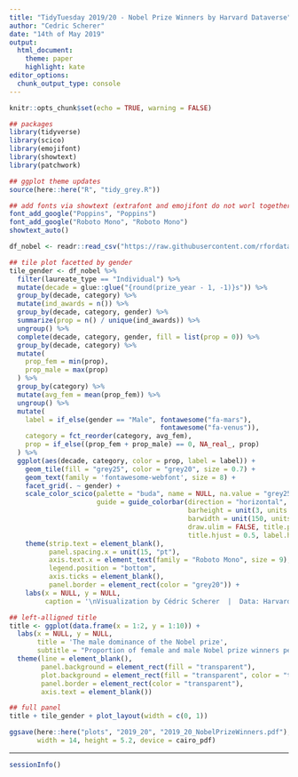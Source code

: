 ```yaml
---
title: "TidyTuesday 2019/20 - Nobel Prize Winners by Harvard Dataverse"
author: "Cedric Scherer"
date: "14th of May 2019"
output:
  html_document:
    theme: paper
    highlight: kate
editor_options: 
  chunk_output_type: console
---
```


```r
knitr::opts_chunk$set(echo = TRUE, warning = FALSE)
```

```r
## packages
library(tidyverse)
library(scico)
library(emojifont)
library(showtext)
library(patchwork)

## ggplot theme updates
source(here::here("R", "tidy_grey.R"))

## add fonts via showtext (extrafont and emojifont do not worl together)
font_add_google("Poppins", "Poppins")
font_add_google("Roboto Mono", "Roboto Mono")
showtext_auto()
```

```r
df_nobel <- readr::read_csv("https://raw.githubusercontent.com/rfordatascience/tidytuesday/master/data/2019/2019-05-14/nobel_winners.csv")
```

```r
## tile plot facetted by gender
tile_gender <- df_nobel %>% 
  filter(laureate_type == "Individual") %>% 
  mutate(decade = glue::glue("{round(prize_year - 1, -1)}s")) %>% 
  group_by(decade, category) %>% 
  mutate(ind_awards = n()) %>%
  group_by(decade, category, gender) %>% 
  summarize(prop = n() / unique(ind_awards)) %>%  
  ungroup() %>% 
  complete(decade, category, gender, fill = list(prop = 0)) %>% 
  group_by(decade, category) %>% 
  mutate(
    prop_fem = min(prop),
    prop_male = max(prop)
  ) %>% 
  group_by(category) %>% 
  mutate(avg_fem = mean(prop_fem)) %>% 
  ungroup() %>% 
  mutate(
    label = if_else(gender == "Male", fontawesome("fa-mars"), 
                                      fontawesome("fa-venus")),
    category = fct_reorder(category, avg_fem),
    prop = if_else((prop_fem + prop_male) == 0, NA_real_, prop)
  ) %>% 
  ggplot(aes(decade, category, color = prop, label = label)) +
    geom_tile(fill = "grey25", color = "grey20", size = 0.7) +
    geom_text(family = 'fontawesome-webfont', size = 8) +
    facet_grid(. ~ gender) +
    scale_color_scico(palette = "buda", name = NULL, na.value = "grey25",
                      guide = guide_colorbar(direction = "horizontal",
                                             barheight = unit(3, units = "mm"), 
                                             barwidth = unit(150, units = "mm"),
                                             draw.ulim = FALSE, title.position = 'bottom',
                                             title.hjust = 0.5, label.hjust = 0.5)) +
    theme(strip.text = element_blank(),
          panel.spacing.x = unit(15, "pt"),
          axis.text.x = element_text(family = "Roboto Mono", size = 9),
          legend.position = "bottom",
          axis.ticks = element_blank(),
          panel.border = element_rect(color = "grey20")) + 
    labs(x = NULL, y = NULL,
         caption = '\nVisualization by Cédric Scherer  |  Data: Harvard Dataverse, Li et al. 2018, doi: 10.7910/DVN/6NJ5RN')
```

```r
## left-alligned title
title <- ggplot(data.frame(x = 1:2, y = 1:10)) +
  labs(x = NULL, y = NULL,
       title = 'The male dominance of the Nobel prize',
       subtitle = "Proportion of female and male Nobel prize winners per category and decade.\n") +
  theme(line = element_blank(),
        panel.background = element_rect(fill = "transparent"),
        plot.background = element_rect(fill = "transparent", color = "transparent"),
        panel.border = element_rect(color = "transparent"),
        axis.text = element_blank())
```

```r
## full panel
title + tile_gender + plot_layout(width = c(0, 1))

ggsave(here::here("plots", "2019_20", "2019_20_NobelPrizeWinners.pdf"), 
       width = 14, height = 5.2, device = cairo_pdf)
```

***

```r
sessionInfo()
```
